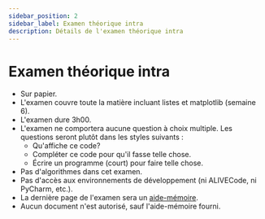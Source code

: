```yaml
---
sidebar_position: 2
sidebar_label: Examen théorique intra
description: Détails de l'examen théorique intra
---
```


# Examen théorique intra

- Sur papier.
- L'examen couvre toute la matière incluant listes et matplotlib (semaine 6).
- L'examen dure 3h00.
- L'examen ne comportera aucune question à choix multiple. Les questions seront plutôt dans les styles suivants :
    - Qu'affiche ce code?
    - Compléter ce code pour qu'il fasse telle chose.
    - Écrire un programme (court) pour faire telle chose.
- Pas d'algorithmes dans cet examen.
- Pas d'accès aux environnements de développement (ni ALIVECode, ni PyCharm, etc.).
- La dernière page de l'examen sera un [aide-mémoire](pathname:///files/Annexe_Examen_v1.docx).
- Aucun document n'est autorisé, sauf l'aide-mémoire fourni.